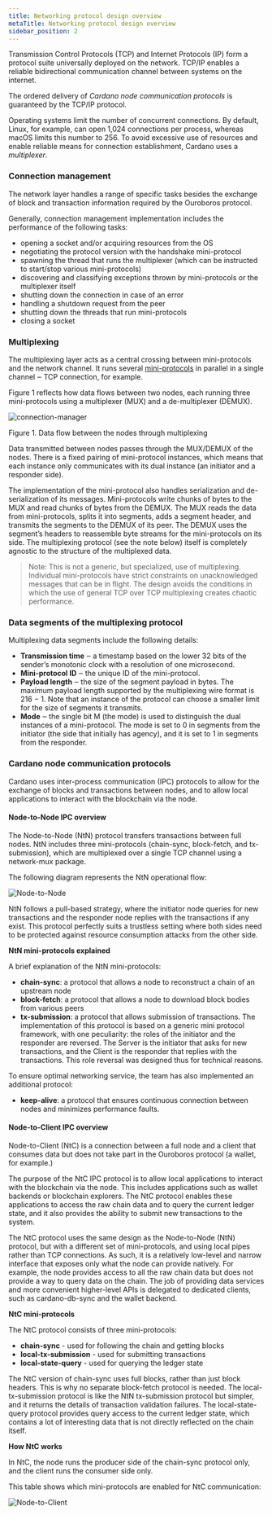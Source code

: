 ```yaml
---
title: Networking protocol design overview
metaTitle: Networking protocol design overview
sidebar_position: 2
---
```


Transmission Control Protocols (TCP) and Internet Protocols (IP) form a protocol
suite universally deployed on the network. TCP/IP enables a reliable
bidirectional communication channel between systems on the internet.

The ordered delivery of _Cardano node communication protocols_ is guaranteed by
the TCP/IP protocol.

Operating systems limit the number of concurrent connections. By default, Linux,
for example, can open 1,024 connections per process, whereas macOS limits this
number to 256. To avoid excessive use of resources and enable reliable means for
connection establishment, Cardano uses a _multiplexer_.

### Connection management

The network layer handles a range of specific tasks besides the exchange of
block and transaction information required by the Ouroboros protocol.

Generally, connection management implementation includes the performance of the
following tasks:

- opening a socket and/or acquiring resources from the OS
- negotiating the protocol version with the handshake mini-protocol
- spawning the thread that runs the multiplexer (which can be instructed to
  start/stop various mini-protocols)
- discovering and classifying exceptions thrown by mini-protocols or the
  multiplexer itself
- shutting down the connection in case of an error
- handling a shutdown request from the peer
- shutting down the threads that run mini-protocols
- closing a socket

### Multiplexing

The multiplexing layer acts as a central crossing between mini-protocols and the
network channel. It runs several
[mini-protocols](/explore-cardano/cardano-network/about-the-cardano-network/#utilizingmini-protocols)
in parallel in a single channel ‒ TCP connection, for example.

Figure 1 reflects how data flows between two nodes, each running three
mini-protocols using a multiplexer (MUX) and a de-multiplexer (DEMUX).

![connection-manager](connection-manager.png)

Figure 1. Data flow between the nodes through multiplexing

Data transmitted between nodes passes through the MUX/DEMUX of the nodes. There
is a fixed pairing of mini-protocol instances, which means that each instance
only communicates with its dual instance (an initiator and a responder side).

The implementation of the mini-protocol also handles serialization and
de-serialization of its messages. Mini-protocols write chunks of bytes to the
MUX and read chunks of bytes from the DEMUX. The MUX reads the data from
mini-protocols, splits it into segments, adds a segment header, and transmits
the segments to the DEMUX of its peer. The DEMUX uses the segment’s headers to
reassemble byte streams for the mini-protocols on its side. The multiplexing
protocol (see the note below) itself is completely agnostic to the structure of
the multiplexed data.

> Note: This is not a generic, but specialized, use of multiplexing. Individual
> mini-protocols have strict constraints on unacknowledged messages that can be
> in flight. The design avoids the conditions in which the use of general TCP
> over TCP multiplexing creates chaotic performance.

### Data segments of the multiplexing protocol

Multiplexing data segments include the following details:

- **Transmission time** ‒ a timestamp based on the lower 32 bits of the sender’s
  monotonic clock with a resolution of one microsecond.
- **Mini-protocol ID** ‒ the unique ID of the mini-protocol.
- **Payload length** ‒ the size of the segment payload in bytes. The maximum
  payload length supported by the multiplexing wire format is 216 − 1. Note that
  an instance of the protocol can choose a smaller limit for the size of
  segments it transmits.
- **Mode** ‒ the single bit M (the mode) is used to distinguish the dual
  instances of a mini-protocol. The mode is set to 0 in segments from the
  initiator (the side that initially has agency), and it is set to 1 in segments
  from the responder.

### Cardano node communication protocols

Cardano uses inter-process communication (IPC) protocols to allow for the
exchange of blocks and transactions between nodes, and to allow local
applications to interact with the blockchain via the node.

#### Node-to-Node IPC overview

The Node-to-Node (NtN) protocol transfers transactions between full nodes. NtN
includes three mini-protocols (chain-sync, block-fetch, and tx-submission),
which are multiplexed over a single TCP channel using a network-mux package.

The following diagram represents the NtN operational flow:

![Node-to-Node](node-to-node-ipc.png)

NtN follows a pull-based strategy, where the initiator node queries for new
transactions and the responder node replies with the transactions if any exist.
This protocol perfectly suits a trustless setting where both sides need to be
protected against resource consumption attacks from the other side.

**NtN mini-protocols explained**

A brief explanation of the NtN mini-protocols:

- **chain-sync**: a protocol that allows a node to reconstruct a chain of an
  upstream node
- **block-fetch**: a protocol that allows a node to download block bodies from
  various peers
- **tx-submission**: a protocol that allows submission of transactions. The
  implementation of this protocol is based on a generic mini protocol framework,
  with one peculiarity: the roles of the initiator and the responder are
  reversed. The Server is the initiator that asks for new transactions, and the
  Client is the responder that replies with the transactions. This role reversal
  was designed thus for technical reasons.

To ensure optimal networking service, the team has also implemented an
additional protocol:

- **keep-alive**: a protocol that ensures continuous connection between nodes
  and minimizes performance faults.

#### Node-to-Client IPC overview

Node-to-Client (NtC) is a connection between a full node and a client that
consumes data but does not take part in the Ouroboros protocol (a wallet, for
example.)

The purpose of the NtC IPC protocol is to allow local applications to interact
with the blockchain via the node. This includes applications such as wallet
backends or blockchain explorers. The NtC protocol enables these applications to
access the raw chain data and to query the current ledger state, and it also
provides the ability to submit new transactions to the system.

The NtC protocol uses the same design as the Node-to-Node (NtN) protocol, but
with a different set of mini-protocols, and using local pipes rather than TCP
connections. As such, it is a relatively low-level and narrow interface that
exposes only what the node can provide natively. For example, the node provides
access to all the raw chain data but does not provide a way to query data on the
chain. The job of providing data services and more convenient higher-level APIs
is delegated to dedicated clients, such as cardano-db-sync and the wallet
backend.

**NtC mini-protocols**

The NtC protocol consists of three mini-protocols:

- **chain-sync** - used for following the chain and getting blocks
- **local-tx-submission** - used for submitting transactions
- **local-state-query** - used for querying the ledger state

The NtC version of chain-sync uses full blocks, rather than just block headers.
This is why no separate block-fetch protocol is needed. The local-tx-submission
protocol is like the NtN tx-submission protocol but simpler, and it returns the
details of transaction validation failures. The local-state-query protocol
provides query access to the current ledger state, which contains a lot of
interesting data that is not directly reflected on the chain itself.

**How NtC works**

In NtC, the node runs the producer side of the chain-sync protocol only, and the
client runs the consumer side only.

This table shows which mini-protocols are enabled for NtC communication:

![Node-to-Client](node-to-client-ipc.png)
